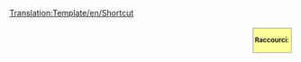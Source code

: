 <noinclude>[[Translation:Template/en/Shortcut]]</noinclude><div style="border: 1px solid #999; background: #ffff99; margin: .3em .3em .3em 1em; padding: 3px; float: right; font-size:smaller; font-weight:bold">
Raccourci:<br />{{{1|}}}
</div>